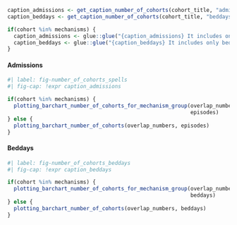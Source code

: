 ::: panel-tabset
```r
caption_admissions <- get_caption_number_of_cohorts(cohort_title, "admissions")
caption_beddays <- get_caption_number_of_cohorts(cohort_title, "beddays")

if(cohort %in% mechanisms) {
  caption_admissions <- glue::glue("{caption_admissions} It includes only admissions for mitigator cohorts within this {cohort_title} group.")
  caption_beddays <- glue::glue("{caption_beddays} It includes only beddays for mitigator cohorts within this {cohort_title} group.")
}
```

#### Admissions

```r
#| label: fig-number_of_cohorts_spells
#| fig-cap: !expr caption_admissions

if(cohort %in% mechanisms) {
  plotting_barchart_number_of_cohorts_for_mechanism_group(overlap_numbers, 
                                                          episodes)
} else {
  plotting_barchart_number_of_cohorts(overlap_numbers, episodes)
}
```

#### Beddays

```r
#| label: fig-number_of_cohorts_beddays
#| fig-cap: !expr caption_beddays

if(cohort %in% mechanisms) {
  plotting_barchart_number_of_cohorts_for_mechanism_group(overlap_numbers, 
                                                          beddays)
} else {
  plotting_barchart_number_of_cohorts(overlap_numbers, beddays)
}
```
:::